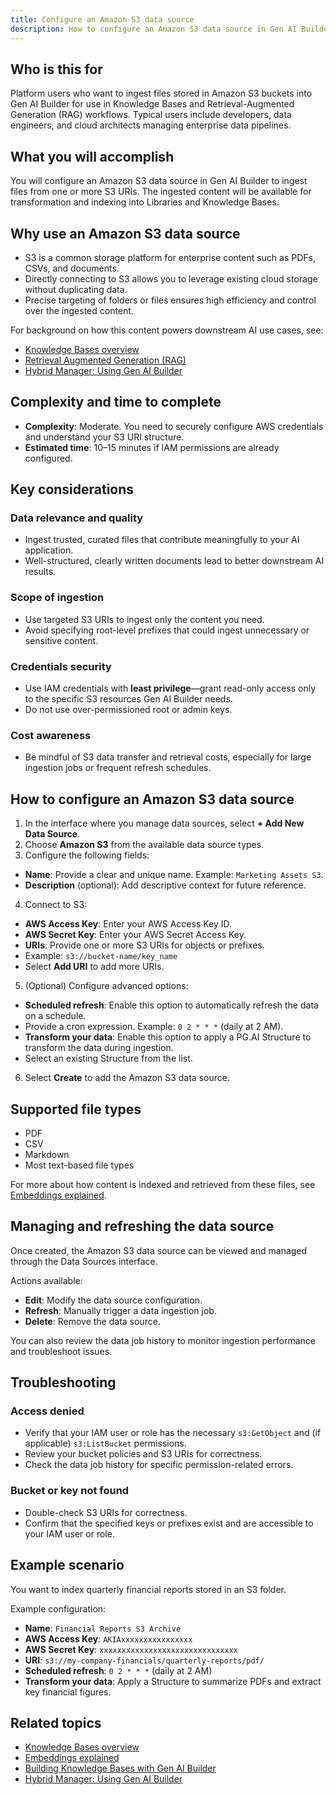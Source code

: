 ```yaml
---
title: Configure an Amazon S3 data source
description: How to configure an Amazon S3 data source in Gen AI Builder to ingest files from S3 buckets into your Knowledge Bases.
---
```


## Who is this for

Platform users who want to ingest files stored in Amazon S3 buckets into Gen AI Builder for use in Knowledge Bases and Retrieval-Augmented Generation (RAG) workflows.
Typical users include developers, data engineers, and cloud architects managing enterprise data pipelines.

## What you will accomplish

You will configure an Amazon S3 data source in Gen AI Builder to ingest files from one or more S3 URIs. The ingested content will be available for transformation and indexing into Libraries and Knowledge Bases.

## Why use an Amazon S3 data source

- S3 is a common storage platform for enterprise content such as PDFs, CSVs, and documents.
- Directly connecting to S3 allows you to leverage existing cloud storage without duplicating data.
- Precise targeting of folders or files ensures high efficiency and control over the ingested content.

For background on how this content powers downstream AI use cases, see:

- [Knowledge Bases overview](../../../pipeline/knowledge_base/index)
- [Retrieval Augmented Generation (RAG)](../../../learn/explained/rag)
- [Hybrid Manager: Using Gen AI Builder](../../../../../hybrid-manager/ai-factory/gen-ai/builder/index)

## Complexity and time to complete

- **Complexity**: Moderate. You need to securely configure AWS credentials and understand your S3 URI structure.
- **Estimated time**: 10–15 minutes if IAM permissions are already configured.

## Key considerations

### Data relevance and quality

- Ingest trusted, curated files that contribute meaningfully to your AI application.
- Well-structured, clearly written documents lead to better downstream AI results.

### Scope of ingestion

- Use targeted S3 URIs to ingest only the content you need.
- Avoid specifying root-level prefixes that could ingest unnecessary or sensitive content.

### Credentials security

- Use IAM credentials with **least privilege**—grant read-only access only to the specific S3 resources Gen AI Builder needs.
- Do not use over-permissioned root or admin keys.

### Cost awareness

- Be mindful of S3 data transfer and retrieval costs, especially for large ingestion jobs or frequent refresh schedules.

## How to configure an Amazon S3 data source

1. In the interface where you manage data sources, select **+ Add New Data Source**.
2. Choose **Amazon S3** from the available data source types.
3. Configure the following fields:

- **Name**: Provide a clear and unique name. Example: `Marketing Assets S3`.
- **Description** (optional): Add descriptive context for future reference.

4. Connect to S3:

- **AWS Access Key**: Enter your AWS Access Key ID.
- **AWS Secret Key**: Enter your AWS Secret Access Key.
- **URIs**: Provide one or more S3 URIs for objects or prefixes.
- Example: `s3://bucket-name/key_name`
- Select **Add URI** to add more URIs.

5. (Optional) Configure advanced options:

- **Scheduled refresh**: Enable this option to automatically refresh the data on a schedule.
- Provide a cron expression. Example: `0 2 * * *` (daily at 2 AM).
- **Transform your data**: Enable this option to apply a PG.AI Structure to transform the data during ingestion.
- Select an existing Structure from the list.

6. Select **Create** to add the Amazon S3 data source.

## Supported file types

- PDF
- CSV
- Markdown
- Most text-based file types

For more about how content is indexed and retrieved from these files, see [Embeddings explained](../../../learn/explained/embeddings).

## Managing and refreshing the data source

Once created, the Amazon S3 data source can be viewed and managed through the Data Sources interface.

Actions available:

- **Edit**: Modify the data source configuration.
- **Refresh**: Manually trigger a data ingestion job.
- **Delete**: Remove the data source.

You can also review the data job history to monitor ingestion performance and troubleshoot issues.

## Troubleshooting

### Access denied

- Verify that your IAM user or role has the necessary `s3:GetObject` and (if applicable) `s3:ListBucket` permissions.
- Review your bucket policies and S3 URIs for correctness.
- Check the data job history for specific permission-related errors.

### Bucket or key not found

- Double-check S3 URIs for correctness.
- Confirm that the specified keys or prefixes exist and are accessible to your IAM user or role.

## Example scenario

You want to index quarterly financial reports stored in an S3 folder.

Example configuration:

- **Name**: `Financial Reports S3 Archive`
- **AWS Access Key**: `AKIAxxxxxxxxxxxxxxxx`
- **AWS Secret Key**: `xxxxxxxxxxxxxxxxxxxxxxxxxxxxxxx`
- **URI**: `s3://my-company-financials/quarterly-reports/pdf/`
- **Scheduled refresh**: `0 2 * * *` (daily at 2 AM)
- **Transform your data**: Apply a Structure to summarize PDFs and extract key financial figures.

## Related topics

- [Knowledge Bases overview](../../../pipeline/knowledge_base/index)
- [Embeddings explained](../../../learn/explained/embeddings)
- [Building Knowledge Bases with Gen AI Builder](../../../learn/how-to/gen-ai/knowledge-base-setup) <!-- Placeholder link -->
- [Hybrid Manager: Using Gen AI Builder](../../../../../hybrid-manager/ai-factory/gen-ai/builder/index)
